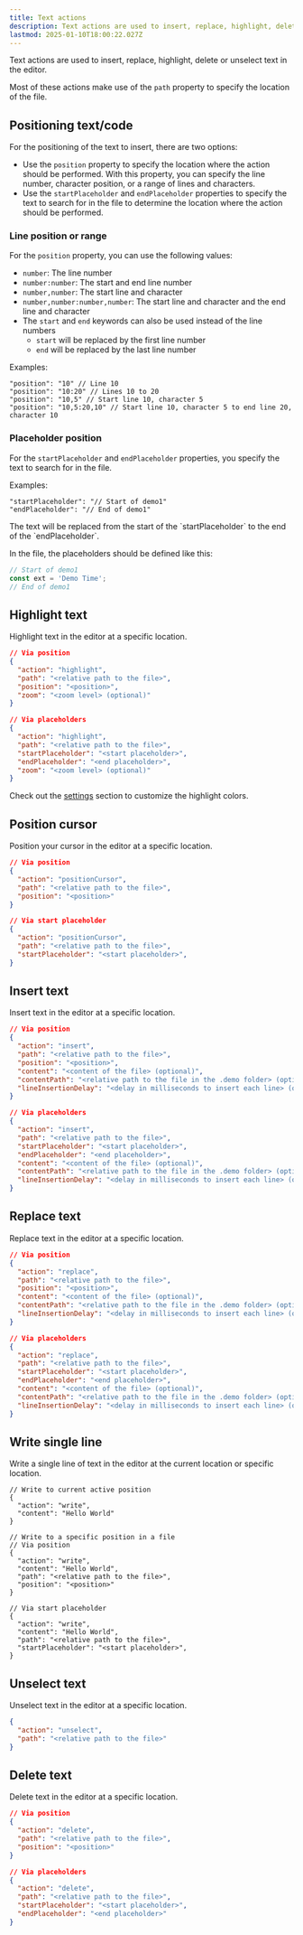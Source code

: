 ```yaml
---
title: Text actions
description: Text actions are used to insert, replace, highlight, delete or unselect text in the editor.
lastmod: 2025-01-10T18:00:22.027Z
---
```



Text actions are used to insert, replace, highlight, delete or unselect text in the editor.

Most of these actions make use of the `path` property to specify the location of the file. 

## Positioning text/code

For the positioning of the text to insert, there are two options:

- Use the `position` property to specify the location where the action should be performed. With this property, you can specify the line number, character position, or a range of lines and characters.
- Use the `startPlaceholder` and `endPlaceholder` properties to specify the text to search for in the file to determine the location where the action should be performed.

### Line position or range

For the `position` property, you can use the following values:

- `number`: The line number
- `number:number`: The start and end line number
- `number,number`: The start line and character
- `number,number:number,number`: The start line and character and the end line and character
- The `start` and `end` keywords can also be used instead of the line numbers
  - `start` will be replaced by the first line number
  - `end` will be replaced by the last line number

Examples:

```jsonc
"position": "10" // Line 10
"position": "10:20" // Lines 10 to 20
"position": "10,5" // Start line 10, character 5
"position": "10,5:20,10" // Start line 10, character 5 to end line 20, character 10
```

### Placeholder position

For the `startPlaceholder` and `endPlaceholder` properties, you specify the text to search for in the file.

Examples:

```jsonc
"startPlaceholder": "// Start of demo1"
"endPlaceholder": "// End of demo1"
```

<Aside>
The text will be replaced from the start of the `startPlaceholder` to the end of the `endPlaceholder`.
</Aside>

In the file, the placeholders should be defined like this:

```javascript
// Start of demo1
const ext = 'Demo Time';
// End of demo1
```

## Highlight text

Highlight text in the editor at a specific location.

```json
// Via position
{
  "action": "highlight",
  "path": "<relative path to the file>",
  "position": "<position>",
  "zoom": "<zoom level> (optional)"
}

// Via placeholders
{
  "action": "highlight",
  "path": "<relative path to the file>",
  "startPlaceholder": "<start placeholder>",
  "endPlaceholder": "<end placeholder>",
  "zoom": "<zoom level> (optional)"
}
```

<Aside>
Check out the <a href="../../references/settings" title="settings">settings</a> section to customize the highlight colors.
</Aside>

## Position cursor

Position your cursor in the editor at a specific location.

```json
// Via position
{
  "action": "positionCursor",
  "path": "<relative path to the file>",
  "position": "<position>"
}

// Via start placeholder
{
  "action": "positionCursor",
  "path": "<relative path to the file>",
  "startPlaceholder": "<start placeholder>",
}
```

## Insert text

Insert text in the editor at a specific location.

```json
// Via position
{
  "action": "insert",
  "path": "<relative path to the file>",
  "position": "<position>",
  "content": "<content of the file> (optional)",
  "contentPath": "<relative path to the file in the .demo folder> (optional)",
  "lineInsertionDelay": "<delay in milliseconds to insert each line> (optional)"
}

// Via placeholders
{
  "action": "insert",
  "path": "<relative path to the file>",
  "startPlaceholder": "<start placeholder>",
  "endPlaceholder": "<end placeholder>",
  "content": "<content of the file> (optional)",
  "contentPath": "<relative path to the file in the .demo folder> (optional)",
  "lineInsertionDelay": "<delay in milliseconds to insert each line> (optional)"
}
```

## Replace text

Replace text in the editor at a specific location.

```json
// Via position
{
  "action": "replace",
  "path": "<relative path to the file>",
  "position": "<position>",
  "content": "<content of the file> (optional)",
  "contentPath": "<relative path to the file in the .demo folder> (optional)",
  "lineInsertionDelay": "<delay in milliseconds to insert each line> (optional)"
}

// Via placeholders
{
  "action": "replace",
  "path": "<relative path to the file>",
  "startPlaceholder": "<start placeholder>",
  "endPlaceholder": "<end placeholder>",
  "content": "<content of the file> (optional)",
  "contentPath": "<relative path to the file in the .demo folder> (optional)",
  "lineInsertionDelay": "<delay in milliseconds to insert each line> (optional)"
}
```

## Write single line

Write a single line of text in the editor at the current location or specific location.

```jsonc
// Write to current active position
{
  "action": "write",
  "content": "Hello World"
}

// Write to a specific position in a file
// Via position
{
  "action": "write",
  "content": "Hello World",
  "path": "<relative path to the file>",
  "position": "<position>"
}

// Via start placeholder
{
  "action": "write",
  "content": "Hello World",
  "path": "<relative path to the file>",
  "startPlaceholder": "<start placeholder>",
}
```

## Unselect text

Unselect text in the editor at a specific location.

```json
{
  "action": "unselect",
  "path": "<relative path to the file>"
}
```

## Delete text

Delete text in the editor at a specific location.

```json
// Via position
{
  "action": "delete",
  "path": "<relative path to the file>",
  "position": "<position>"
}

// Via placeholders
{
  "action": "delete",
  "path": "<relative path to the file>",
  "startPlaceholder": "<start placeholder>",
  "endPlaceholder": "<end placeholder>"
}
```
